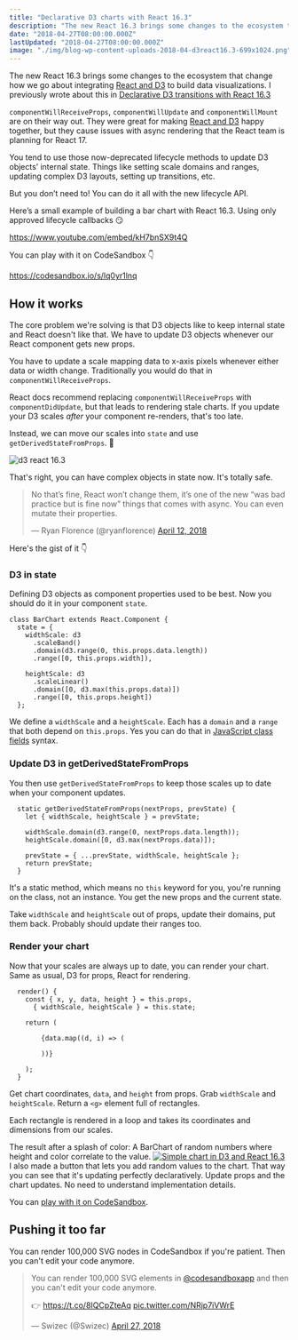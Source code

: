 ```yaml
---
title: "Declarative D3 charts with React 16.3"
description: "The new React 16.3 brings some changes to the ecosystem that change how we go about integrating React and D3 to build data visualizations."
date: "2018-04-27T08:00:00.000Z"
lastUpdated: "2018-04-27T08:00:00.000Z"
image: "./img/blog-wp-content-uploads-2018-04-d3react16.3-699x1024.png"
---
```


The new React 16.3 brings some changes to the ecosystem that change how we go about integrating [React and D3](https://swizec.com/reactd3js) to build data visualizations. I previously wrote about this in [Declarative D3 transitions with React 16.3](https://swizec.com/blog/declarative-d3-transitions-react/swizec/8323)



`componentWillReceiveProps`, `componentWillUpdate` and `componentWillMount` are on their way out. They were great for making [React and D3](https://swizec.com/reactd3js) happy together, but they cause issues with async rendering that the React team is planning for React 17.



You tend to use those now-deprecated lifecycle methods to update D3 objects’ internal state. Things like setting scale domains and ranges, updating complex D3 layouts, setting up transitions, etc.



But you don’t need to! You can do it all with the new lifecycle API.



Here’s a small example of building a bar chart with React 16.3. Using only approved lifecycle callbacks 😏

https://www.youtube.com/embed/kH7bnSX9t4Q


You can play with it on CodeSandbox 👇

https://codesandbox.io/s/lq0yr1lnq



## How it works



The core problem we&#x27;re solving is that D3 objects like to keep internal state and React doesn&#x27;t like that. We have to update D3 objects whenever our React component gets new props.



You have to update a scale mapping data to x-axis pixels whenever either data or width change. Traditionally you would do that in `componentWillReceiveProps`.



React docs recommend replacing `componentWillReceiveProps` with `componentDidUpdate`, but that leads to rendering stale charts. If you update your D3 scales _after_ your component re-renders, that&#x27;s too late.



Instead, we can move our scales into `state` and use `getDerivedStateFromProps`. 🤯



![d3 react 16.3](./img/blog-wp-content-uploads-2018-04-d3react16.3-699x1024.png)



That&#x27;s right, you can have complex objects in state now. It&#x27;s totally safe.



> No that’s fine, React won’t change them, it’s one of the new “was bad practice but is fine now” things that comes with async. You can even mutate their properties.
>
> — Ryan Florence (@ryanflorence) [April 12, 2018](https://twitter.com/ryanflorence/status/984513942696296448?ref_src=twsrc%5Etfw)



Here&#x27;s the gist of it 👇



### D3 in state



Defining D3 objects as component properties used to be best. Now you should do it in your component `state`.



```
class BarChart extends React.Component {
  state = {
    widthScale: d3
      .scaleBand()
      .domain(d3.range(0, this.props.data.length))
      .range([0, this.props.width]),

    heightScale: d3
      .scaleLinear()
      .domain([0, d3.max(this.props.data)])
      .range([0, this.props.height])
  };
```



We define a `widthScale` and a `heightScale`. Each has a `domain` and a `range` that both depend on `this.props`. Yes you can do that in [JavaScript class fields](http://2ality.com/2017/07/class-fields.html) syntax.



### Update D3 in getDerivedStateFromProps



You then use `getDerivedStateFromProps` to keep those scales up to date when your component updates.



```
  static getDerivedStateFromProps(nextProps, prevState) {
    let { widthScale, heightScale } = prevState;

    widthScale.domain(d3.range(0, nextProps.data.length));
    heightScale.domain([0, d3.max(nextProps.data)]);

    prevState = { ...prevState, widthScale, heightScale };
    return prevState;
  }
```



It&#x27;s a static method, which means no `this` keyword for you, you&#x27;re running on the class, not an instance. You get the new props and the current state.



Take `widthScale` and `heightScale` out of props, update their domains, put them back. Probably should update their ranges too.



### Render your chart



Now that your scales are always up to date, you can render your chart. Same as usual, D3 for props, React for rendering.



```
  render() {
    const { x, y, data, height } = this.props,
      { widthScale, heightScale } = this.state;

    return (
      
        {data.map((d, i) => (
          
        ))}
      
    );
  }
```



Get chart coordinates, `data`, and `height` from props. Grab `widthScale` and `heightScale`. Return a `<g>` element full of rectangles.



Each rectangle is rendered in a loop and takes its coordinates and dimensions from our scales.



The result after a splash of color: A BarChart of random numbers where height and color correlate to the value. [![Simple chart in D3 and React 16.3](./img/blog-wp-content-uploads-2018-04-chart-screenshot.png)](https://codesandbox.io/s/lq0yr1lnq) I also made a button that lets you add random values to the chart. That way you can see that it&#x27;s updating perfectly declaratively. Update props and the chart updates. No need to understand implementation details.



You can [play with it on CodeSandbox](https://codesandbox.io/s/lq0yr1lnq).



## Pushing it too far



You can render 100,000 SVG nodes in CodeSandbox if you&#x27;re patient. Then you can&#x27;t edit your code anymore.



> You can render 100,000 SVG elements in [@codesandboxapp](https://twitter.com/codesandboxapp?ref_src=twsrc%5Etfw) and then you can&#x27;t edit your code anymore.  
>   
> 👉 <https://t.co/8IQCpZteAq> [pic.twitter.com/NRjp7iVWrE](https://t.co/NRjp7iVWrE)
>
> — Swizec (@Swizec) [April 27, 2018](https://twitter.com/Swizec/status/989909019463630848?ref_src=twsrc%5Etfw)